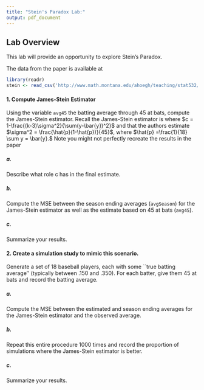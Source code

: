 ```yaml
---
title: "Stein's Paradox Lab:"
output: pdf_document
---
```


## Lab Overview
This lab will provide an opportunity to explore Stein's Paradox.

The data from the paper is available at

```r
library(readr)
stein <- read_csv('http://www.math.montana.edu/ahoegh/teaching/stat532/data/SteinData.csv')
```


#### 1. Compute James-Stein Estimator
Using the variable `avg45` the batting average through 45 at bats, compute the James-Stein estimator.
Recall the James-Stein estimator is 
\begin{equation*}
z = \bar{y} - c(y - \bar{y})
\end{equation*}
where $c = 1-\frac{(k-3)\sigma^2}{\sum(y-\bar{y})^2}$ and that the authors estimate $\sigma^2 = \frac{\hat{p}(1-\hat{p})}{45}$, where $\hat{p} =\frac{1}{18} \sum y = \bar{y}.$ Note you might not perfectly recreate the results in the paper


##### a.
Describe what role c has in the final estimate.


##### b.
 Compute the MSE between the season ending averages (`avgSeason`) for the James-Stein estimator as well as the estimate based on 45 at bats (`avg45`).

##### c.
Summarize your results.


#### 2. Create a simulation study to mimic this scenario.
Generate a set of 18 baseball players, each with some ``true batting average'' (typically between .150 and .350).
For each batter, give them 45 at  bats and record the batting average.

##### a. 
Compute the MSE between the estimated and season ending averages for the James-Stein estimator and the observed average.

##### b.  
Repeat this entire procedure 1000 times and record the proportion of simulations where the James-Stein estimator is better.

##### c. 
Summarize your results.

